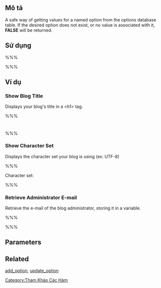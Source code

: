 {{Languages|
{{en|Function Reference/get option}}
{{it|Riferimento funzioni/get_option}}
{{ja|関数リファレンス/get_option}}
{{ru|Справочник_по_функциям/get option}}
{{vi|Tham Khảo Các Hàm/get option}}
{{zh-cn|get_option}}
}}
{{Nháp}}{{Vietnamese_Category}}
== Mô tả ==

A safe way of getting values for a named option from the options database table. If the desired option does not exist, or no value is associated with it, '''FALSE''' will be returned.

== Sử dụng ==

%%% <?php echo get_option('show'); ?> %%%

== Ví dụ ==

=== Show Blog Title ===

Displays your blog's title in a &lt;h1&gt; tag.

%%% <h1><?php echo get_option('blogname'); ?></h1> %%%

=== Show Character Set ===

Displays the character set your blog is using (ex: UTF-8)

%%% <p>Character set: <?php echo get_option('blog_charset'); ?> </p> %%%

===Retrieve Administrator E-mail===

Retrieve the e-mail of the blog administrator, storing it in a variable.

%%% <?php $admin_email = get_option('admin_email'); ?> %%%

== Parameters ==
{{Parameter|$show|string|Name of the option to retrieve. A list of valid default options can be found at the [[Option Reference]].}}

== Related ==

[[Function Reference/add_option|add_option]], [[Function Reference/update_option|update_option]]

{{Tag Footer}}

[[Category:Tham Khảo Các Hàm]]